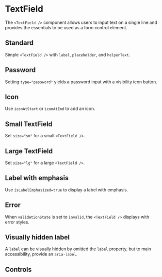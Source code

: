 
<Meta of={TextFieldStories} />

# TextField

The `<TextField />` component allows users to input text on a single line and provides the essentials to be used as a form control element.

## Standard

Simple `<TextField />` with `label`, `placeholder`, and `helperText`.

<Canvas of={TextFieldStories.Standard} />

## Password

Setting `type="password"` yields a password input with a visibility icon button.

<Canvas of={TextFieldStories.Password} />

## Icon

Use `iconAtStart` or `iconAtEnd` to add an icon.

<Canvas of={TextFieldStories.Icon} />

## Small TextField

Set `size="sm"` for a small `<TextField />`.

<Canvas of={TextFieldStories.SmallTextFields} />

## Large TextField

Set `size="lg"` for a large `<TextField />`.

<Canvas of={TextFieldStories.LargeTextFields} />

## Label with emphasis

Use `isLabelEmphasized=true` to display a label with emphasis.

<Canvas of={TextFieldStories.LabelWithEmphasis} />

## Error

When `validationState` is set to `invalid`, the `<TextField />` displays with error styles.

<Canvas of={TextFieldStories.Error} />

## Visually hidden label

A `label` can be visually hidden by omitted the `label` property, but to main accessibility, provide an `aria-label`.

<Canvas of={TextFieldStories.VisuallyHiddenLabel} />

## Controls

<Canvas of={TextFieldStories.Controls} />

<Controls of={TextFieldStories.Controls} />
